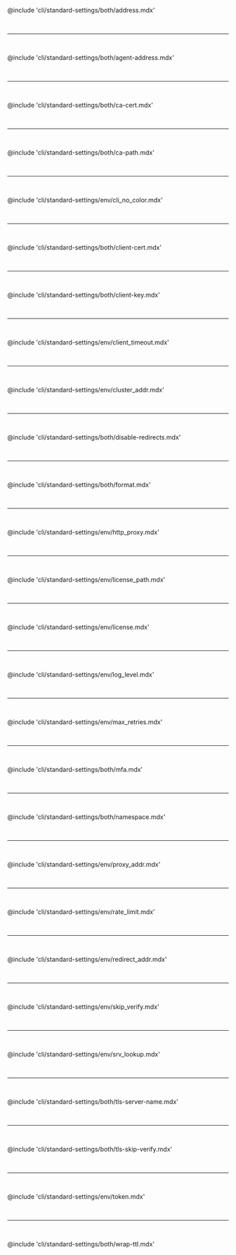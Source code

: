 @include 'cli/standard-settings/both/address.mdx'

<br /><hr /><br />

@include 'cli/standard-settings/both/agent-address.mdx'

<br /><hr /><br />

@include 'cli/standard-settings/both/ca-cert.mdx'

<br /><hr /><br />

@include 'cli/standard-settings/both/ca-path.mdx'

<br /><hr /><br />

@include 'cli/standard-settings/env/cli_no_color.mdx'

<br /><hr /><br />

@include 'cli/standard-settings/both/client-cert.mdx'

<br /><hr /><br />

@include 'cli/standard-settings/both/client-key.mdx'

<br /><hr /><br />

@include 'cli/standard-settings/env/client_timeout.mdx'

<br /><hr /><br />

@include 'cli/standard-settings/env/cluster_addr.mdx'

<br /><hr /><br />

@include 'cli/standard-settings/both/disable-redirects.mdx'

<br /><hr /><br />

@include 'cli/standard-settings/both/format.mdx'

<br /><hr /><br />

@include 'cli/standard-settings/env/http_proxy.mdx'

<br /><hr /><br />

@include 'cli/standard-settings/env/license_path.mdx'

<br /><hr /><br />

@include 'cli/standard-settings/env/license.mdx'

<br /><hr /><br />

@include 'cli/standard-settings/env/log_level.mdx'

<br /><hr /><br />

@include 'cli/standard-settings/env/max_retries.mdx'

<br /><hr /><br />

@include 'cli/standard-settings/both/mfa.mdx'

<br /><hr /><br />

@include 'cli/standard-settings/both/namespace.mdx'

<br /><hr /><br />

@include 'cli/standard-settings/env/proxy_addr.mdx'

<br /><hr /><br />

@include 'cli/standard-settings/env/rate_limit.mdx'

<br /><hr /><br />

@include 'cli/standard-settings/env/redirect_addr.mdx'

<br /><hr /><br />

@include 'cli/standard-settings/env/skip_verify.mdx'

<br /><hr /><br />

@include 'cli/standard-settings/env/srv_lookup.mdx'

<br /><hr /><br />

@include 'cli/standard-settings/both/tls-server-name.mdx'

<br /><hr /><br />

@include 'cli/standard-settings/both/tls-skip-verify.mdx'

<br /><hr /><br />

@include 'cli/standard-settings/env/token.mdx'

<br /><hr /><br />

@include 'cli/standard-settings/both/wrap-ttl.mdx'